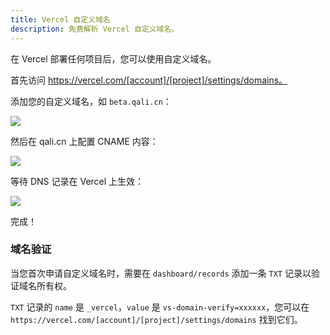 ---
title: Vercel 自定义域名
description: 免费解析 Vercel 自定义域名。
---

在 Vercel 部署任何项目后，您可以使用自定义域名。

首先访问 https://vercel.com/[account]/[project]/settings/domains。

添加您的自定义域名，如 `beta.qali.cn`：

![](/_static/examples/vercel_01.png)

然后在 qali.cn 上配置 CNAME 内容：

![](/_static/examples/vercel_02.png)

等待 DNS 记录在 Vercel 上生效：

![](/_static/examples/vercel_03.png)

完成！

### 域名验证

当您首次申请自定义域名时，需要在 `dashboard/records` 添加一条 `TXT` 记录以验证域名所有权。

`TXT` 记录的 `name` 是 `_vercel`，`value` 是 `vs-domain-verify=xxxxxx`，您可以在 `https://vercel.com/[account]/[project]/settings/domains` 找到它们。


